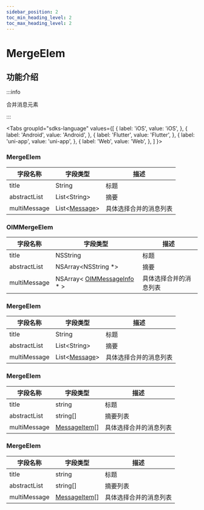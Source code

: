 ```yaml
---
sidebar_position: 2
toc_min_heading_level: 2
toc_max_heading_level: 2
---
```


# MergeElem

## 功能介绍

:::info

合并消息元素

:::

<Tabs
groupId="sdks-language"
values={[
{ label: 'iOS', value: 'iOS', },
{ label: 'Android', value: 'Android', },
{ label: 'Flutter', value: 'Flutter', },
{ label: 'uni-app', value: 'uni-app', },
{ label: 'Web', value: 'Web', },
]
}>

<TabItem value="Flutter">

### MergeElem

| 字段名称     | 字段类型                                                 | 描述                   |
| ------------ | -------------------------------------------------------- | ---------------------- |
| title        | String                                                   | 标题                   |
| abstractList | List<String\>                                            | 摘要                   |
| multiMessage | List<[Message](docs/sdks/class/message/messageInfo.mdx)> | 具体选择合并的消息列表 |

</TabItem>

<TabItem value="iOS">

### OIMMergeElem

| 字段名称          | 字段类型                                                                    | 描述               |
| ----------------- | --------------------------------------------------------------------------- | ------------------ |
| title             | NSString                                                                    | 标题               |
| abstractList      | NSArray<NSString \*>                                                        | 摘要               |
| multiMessage      | NSArray< [OIMMessageInfo](docs/sdks/class/message/messageInfo.mdx) \* >     | 具体选择合并的消息列表 |

</TabItem>

<TabItem value="Android">

### MergeElem

| 字段名称     | 字段类型                                                 | 描述                   |
| ------------ | -------------------------------------------------------- | ---------------------- |
| title        | String                                                   | 标题                   |
| abstractList | List<String\>                                            | 摘要                   |
| multiMessage | List<[Message](docs/sdks/class/message/messageInfo.mdx)> | 具体选择合并的消息列表 |

</TabItem>

<TabItem value="Web">

### MergeElem

| 字段名称     | 字段类型                                                 | 描述                   |
| ------------ | -------------------------------------------------------- | ---------------------- |
| title        | string                                                   | 标题                   |
| abstractList | string[]                                                 | 摘要列表               |
| multiMessage | [MessageItem](docs/sdks/class/message/messageInfo.mdx)[] | 具体选择合并的消息列表 |

</TabItem>

<TabItem value="uni-app">

### MergeElem

| 字段名称     | 字段类型                                                 | 描述                   |
| ------------ | -------------------------------------------------------- | ---------------------- |
| title        | string                                                   | 标题                   |
| abstractList | string[]                                                 | 摘要列表               |
| multiMessage | [MessageItem](docs/sdks/class/message/messageInfo.mdx)[] | 具体选择合并的消息列表 |

</TabItem>

</Tabs>

